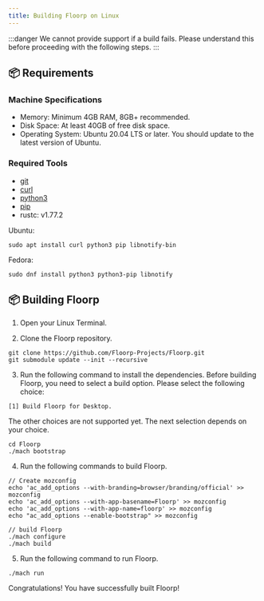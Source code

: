 ```yaml
---
title: Building Floorp on Linux
---
```


:::danger
We cannot provide support if a build fails.
Please understand this before proceeding with the following steps.
:::

## 📦 Requirements

### Machine Specifications

- Memory: Minimum 4GB RAM, 8GB+ recommended.
- Disk Space: At least 40GB of free disk space.
- Operating System: Ubuntu 20.04 LTS or later. You should update to the latest version of Ubuntu.

### Required Tools

- [git](https://git-scm.com/download/linux)
- [curl](https://curl.se/)
- [python3](https://www.python.org/downloads/)
- [pip](https://pip.pypa.io/en/stable/installation/)
- rustc: v1.77.2

Ubuntu:

```shell
sudo apt install curl python3 pip libnotify-bin
```

Fedora:

```shell
sudo dnf install python3 python3-pip libnotify
```

## 📦 Building Floorp

1. Open your Linux Terminal.

2. Clone the Floorp repository.

```shell
git clone https://github.com/Floorp-Projects/Floorp.git
git submodule update --init --recursive
   ```

3. Run the following command to install the dependencies.
Before building Floorp, you need to select a build option. Please select the following choice:

`[1] Build Floorp for Desktop.`

The other choices are not supported yet. The next selection depends on your choice.

```shell
cd Floorp
./mach bootstrap
   ```

4. Run the following commands to build Floorp.

```shell
// Create mozconfig
echo 'ac_add_options --with-branding=browser/branding/official' >> mozconfig
echo 'ac_add_options --with-app-basename=Floorp' >> mozconfig
echo 'ac_add_options --with-app-name=floorp' >> mozconfig
echo "ac_add_options --enable-bootstrap" >> mozconfig

// build Floorp
./mach configure
./mach build
   ```

5. Run the following command to run Floorp.

```shell
./mach run
   ```

Congratulations! You have successfully built Floorp!